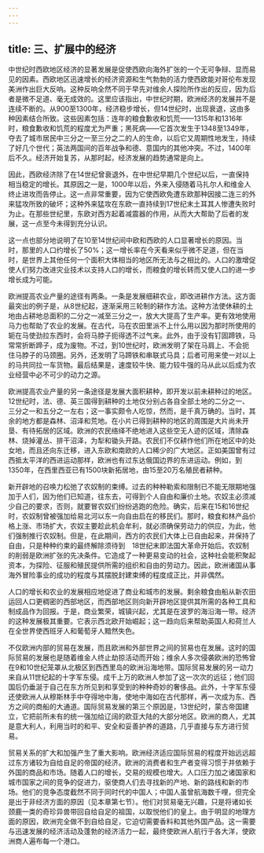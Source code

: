 ```yaml
---
---
---
```

title: 三、扩展中的经济
---



中世纪时西欧地区经济的显著发展是促使西欧向海外扩张的一个无可争辩、显而易见的因素。西欧地区迅速增长的经济资源和生气勃勃的活力使西欧能对哥伦布发现美洲作出巨大反响。这种反响全然不同于早先对维余人探险所作出的反应，因为后者是微不足道、毫无成效的。这里应该指出，中世纪时期，欧洲经济的发展并不是连续不断的。从900至1300年，经济稳步增长，但14世纪时，出现衰退，这由多种因素结合所致。这些因素包括：连年的粮食歉收和饥荒——1315年和1316年时，粮食歉收和饥荒的程度尤为严重；黑死病——它首次发生于1348至1349年，夺去了城市居民中三分之一至三分之二的人的生命，以后它又周期性地发生，持续了好几个世代；英法两国间的百年战争和德、意国内的其他冲突。不过，1400年后不久。经济开始复苏，从那时起，经济发展的趋势通常是向上。

因此，西欧经济除了在14世纪曾衰退外，在中世纪早期几个世纪以后，一直保持相当稳定的增长。其原因之一是，1000年以后，外来入侵随着马扎尔人和维金人终止进攻而告停止。这一点非常重要，因为它使西欧免遭东欧那种因接二连三的外来猛攻所致的破坏；这种外来猛攻在东欧一直持续到17世纪末土耳其人惨遭失败时为止。在那些世纪里，东欧对西方起着减震器的作用，从而大大帮助了后者的发展，这一点至今未得到充分认识。

这一点也部分地说明了在10至14世纪间中欧和西欧的人口显著增长的原因。当时，那里的人口约增长了50%；这一增长率在今天看来似乎微不足道，但在当时，是世界上其他任何一个面积大体相当的地区所无法与之相比的。人口的激增促使人们努力改进灾业技术以支持人口的增长，而粮食的增长转而又使人口的进一步增长成为可能。

欧洲提高农业产量的途径有两条。一条是发展细耕农业，即改进耕作方法。这方面最突出的例子是，从8世纪起，逐渐采用三轮制的耕作方法。这种方法使休耕的土地由占耕地总面积的二分之一减至三分之一，放大大提高了生产率。更有效地使用马力也帮助了农业的发展。在古代，马在农田里派不上什么用以因为那时所使用的轭在马使劲拉东西时，会将马脖子扼得透不过气来。此外，由于没有钉固蹄铁，马常常折断蹄子，成为废物。不过，到10世纪时，欧洲发明了架在马肩上、不会扼住马脖子的马颈圈。另外，还发明了马蹄铁和串联式马具；后者可用来使一对以上的马共同拉一车货物。最后结果是，速度较牛快、能力较牛强的马从此以后成为农业经营中必不可少的动力之源。

欧洲提高农业产量的另一条途径是发展大面积耕种，即开发以前未耕种过的地区。12世纪时，法、德、英三国得到耕种的土地仅分别占各自全部土地的二分之一、三分之一和五分之一左右；这一事实颇令人吃惊，然而，是千真万确的。当时，其余的地方都是森林、沼泽和荒地。在小片已得到耕种的地区的周围是大片尚未开垦、有待拓居的区域。欧洲的农民络绎不绝地进入这些空无人迹的区域，清除森林、烧掉灌丛、排干沼泽，为犁和锄头开路。农民们不仅耕作他们所在地区中的处女地，而且还向东迁移，进入东欧和南欧的人口稀少的广大地区。正如美国曾有过西抵太平洋的西进运动那样，欧洲也有过东达俄国边界的东进运动。例如，到1350年，在西里西亚已有1500块新拓居地，由15至20万名殖民者耕种。

新开辟地的召唤力松弛了农奴制的束缚。过去的种种勒索和限制已不能无限期地强加于人们，因为他们已知道，往东去，可得到个人自由和廉价土地。农奴主必须减少自己的要求，否则，就要冒农奴们纷纷逃跑的危险。确实，后来在15和16世纪时，农奴制曾被强加给易北河以东一向自由启在的移民们。那时，粮食和林产品价格上涨、市场扩大，农奴主要趁此机会牟利，就必须确保劳动力的供应，为此，他们强制推行农奴制。但是，在此期间，西方的农民们大体上已自由起来，并保持了自由，只是种种约束的最终解除须待到　18世纪末即法国大革命开始后。农奴制的削弱是欧洲扩张的先决条件。它造成了一种更易变动的社会，这种社会能积聚起资本，为探险、征服和殖民提供所需的组织和自由的劳动力。因此，欧洲诸国从事海外冒险事业的成功的程度与其摆脱封建束缚的程度成正比，并非偶然。

人口的增长和农业的发展相应地促进了商业和城市的发展。剩余粮食由船从新农田运回人口更稠密的西部地区，而西部地区则向新开辟地区提供其所需的各种工具和制成品作为回报。于是，商业繁荣，城镇兴起，尤其是在波罗的海沿海一带。经济的这种发展极其重要。它表示西北欧开始崛起；这一趋向后来帮助英国人和荷兰人在全世界使西班牙人和葡萄牙人黯然失色。

不仅欧洲内部的贸易在发展，而且欧洲和外部世界之间的贸易也在发展。这时的国际贸易的发展也是随着维金人终止劫掠活动而开始；维余人多次侵袭欧洲的恐怖曾在9和10世纪笼罩从北极区到西西里岛的欧洲沿海地带。国际贸易发展的另一动力来自从11世纪起的十字军东侵。成千上万的欧洲人参加了这一次次的远征；他们回国后仍垂涎于自己在东方所见到和享受到的种种奇妙的奢侈品。此外，十字军东侵还使欧洲人从穆斯林手中夺得地中海，使地中海如在古代那样，再一次成为东、西方之间的商船的大通道。国际贸易发展的第三个原因是，13世纪时，蒙古帝国建立，它把前所未有的统一强加给辽阔的欧亚大陆的大部分地区。欧洲的商人，尤其是意大利人，利用当时的和平、安全和妥善护养的道路，几乎直接与东方进行贸易。

贸易关系的扩大和加强产生了重大影响。欧洲经济适应国际贸易的程度开始远远超过东方诸较为自给自足的帝国的经济。欧洲的消费者和生产者变得习惯于并依赖于外国的商品和市场。随着人口的增长，交易的规模也增大。人口压力加之诸国家和城市国家之间的竞争的促进力，驱使商人们去寻找新的产地、新的路线和新的市场。他们的竞争态度截然不同于同时代的中国人；中国人虽曾航海数千哩，但完全是出于非经济方面的原因（见本章第七节）。他们对贸易毫无兴趣，只是将诸如长颈鹿一类的奇珍异兽带回自给自足的祖国，以取悦他们的皇上。由于明显的地理方面的原因，欧洲完全做不到自给自足，它迫切需要香料和其他外国产品。这一需要与迅速发展的经济活动及蓬勃的经济活力一起，最终使欧洲人航行于各大洋，使欧洲商人遍布每一个港口。